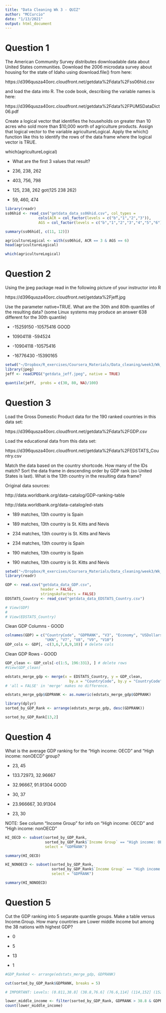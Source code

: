 ```yaml
---
title: "Data Cleaning Wk 3 - QUIZ"
author: "MCCurcio"
date: "1/13/2021"
output: html_document
---
```



# Question 1

The American Community Survey distributes downloadable data about United States communities. Download the 2006 microdata survey about housing for the state of Idaho using download.file() from here: 

https://d396qusza40orc.cloudfront.net/getdata%2Fdata%2Fss06hid.csv

and load the data into R. The code book, describing the variable names is here:

https://d396qusza40orc.cloudfront.net/getdata%2Fdata%2FPUMSDataDict06.pdf 

Create a logical vector that identifies the households on greater than 10 acres who sold more than $10,000 worth of agriculture products. Assign that logical vector to the variable agricultureLogical. Apply the which() function like this to identify the rows of the data frame where the logical vector is TRUE. 

which(agricultureLogical) 

- What are the first 3 values that result?

- 236, 238, 262

- 403, 756, 798

- 125, 238, 262  got(125  238  262)

- 59, 460, 474 

```r
library(readr)
ss06hid <- read_csv("getdata_data_ss06hid.csv", col_types = 
               cols(ACR = col_factor(levels = c("b","1","2","3")),
               AGS = col_factor(levels = c("b","1","2","3","4","5","6"))))

summary(ss06hid[, c(11, 12)])
```


```r
agricultureLogical <- with(ss06hid, ACR == 3 & AGS == 6)
head(agricultureLogical)

which(agricultureLogical)
```


# Question 2

Using the jpeg package read in the following picture of your instructor into R

 https://d396qusza40orc.cloudfront.net/getdata%2Fjeff.jpg 

Use the parameter native=TRUE. What are the 30th and 80th quantiles of the resulting data? (some Linux systems may produce an answer 638 different for the 30th quantile)


- -15259150 -10575416 GOOD

- 10904118   -594524 

- -10904118 -10575416

- -16776430 -15390165

```r
setwd("~/Dropbox/R_exercises/Coursera_Materials/Data_cleaning/week3/Wk_3_Quiz")
library(jpeg)
jeff <- readJPEG("getdata_jeff.jpeg", native = TRUE)

quantile(jeff,  probs = c(30, 80, NA)/100)
```



# Question 3

Load the Gross Domestic Product data for the 190 ranked countries in this data set:

 https://d396qusza40orc.cloudfront.net/getdata%2Fdata%2FGDP.csv 

Load the educational data from this data set:

https://d396qusza40orc.cloudfront.net/getdata%2Fdata%2FEDSTATS_Country.csv

Match the data based on the country shortcode. How many of the IDs match? Sort the data frame in descending order by GDP rank (so United States is last). What is the 13th country in the resulting data frame?

Original data sources: 

http://data.worldbank.org/data-catalog/GDP-ranking-table

http://data.worldbank.org/data-catalog/ed-stats

- 189 matches, 13th country is Spain

- 189 matches, 13th country is St. Kitts and Nevis

- 234 matches, 13th country is St. Kitts and Nevis

- 234 matches, 13th country is Spain

- 190 matches, 13th country is Spain

- 190 matches, 13th country is St. Kitts and Nevis

```r
setwd("~/Dropbox/R_exercises/Coursera_Materials/Data_cleaning/week3/Wk_3_Quiz")
library(readr)

GDP <- read.csv("getdata_data_GDP.csv", 
                header = FALSE, 
                stringsAsFactors = FALSE)
EDSTATS_Country <- read_csv("getdata_data_EDSTATS_Country.csv")

# View(GDP)
# 
# View(EDSTATS_Country)
```

Clean GDP Columns - GOOD
```r
colnames(GDP) = c("CountryCode", "GDPRANK", "V3", "Economy", "USDollars", 
                  "UKN", "V7", "V8", "V9", "V10")
GDP_cols <- GDP[, -c(3,6,7,8,9,10)] # delete cols
```

Clean GDP Rows - GOOD
```r
GDP_clean <- GDP_cols[-c(1:5, 196:331), ] # delete rows
#View(GDP_clean)
```

```r
edstats_merge_gdp <- merge(x = EDSTATS_Country, y = GDP_clean,
                             by.x = "CountryCode", by.y = "CountryCode")
# 'all = FALSE' in 'merge' makes no difference.

edstats_merge_gdp$GDPRANK <- as.numeric(edstats_merge_gdp$GDPRANK)

library(dplyr)
sorted_by_GDP_Rank <- arrange(edstats_merge_gdp, desc(GDPRANK))

sorted_by_GDP_Rank[13,2]
```

# Question 4

What is the average GDP ranking for the "High income: OECD" and "High income: nonOECD" group?  


- 23, 45

- 133.72973, 32.96667 

- 32.96667, 91.91304 GOOD

- 30, 37

- 23.966667, 30.91304

- 23, 30

NOTE: See column "Income Group" for info on "High income: OECD" and "High income: nonOECD"

```r
HI_OECD <- subset(sorted_by_GDP_Rank, 
                  sorted_by_GDP_Rank$`Income Group` == "High income: OECD",
                  select = "GDPRANK")

summary(HI_OECD)
```

```r
HI_NONOECD <- subset(sorted_by_GDP_Rank, 
                     sorted_by_GDP_Rank$`Income Group` == "High income: nonOECD",
                     select = "GDPRANK")

summary(HI_NONOECD)
```



# Question 5

Cut the GDP ranking into 5 separate quantile groups. Make a table versus Income.Group. How many countries are Lower middle income but among the 38 nations with highest GDP?

- 0

- 5

- 13

- 1


```r
#GDP_Ranked <- arrange(edstats_merge_gdp, GDPRANK)

cut(sorted_by_GDP_Rank$GDPRANK, breaks = 5)

# IMPORTANT: Levels: (0.811,38.8] (38.8,76.6] (76.6,114] (114,152] (152,190]
```

```r
lower_middle_income <- filter(sorted_by_GDP_Rank, GDPRANK > 38.8 & GDPRANK < 76.6 & `Income Group` == "Lower middle income")
count(lower_middle_income)
```


